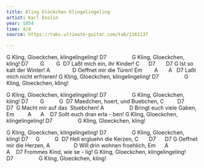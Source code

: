 ```yaml
---
title: Kling Glöckchen Klingelingeling
artist: Karl Enslin 
year: 1854
time: 4/4
source: https://tabs.ultimate-guitar.com/tab/1161137

---
```



G
Kling, Gloeckchen, klingelingeling!
D7                 G
Kling, Gloeckchen, kling!
D7        G        G  D7
Laßt mich ein, ihr Kinder!
C      D7       D7 G
Ist so kalt der Winter!
A               D
Oeffnet mir die Türen!
Em        A       A   D7
Laßt mich nicht erfrieren! 
G
Kling, Gloeckchen, klingelingeling!
D7                 G
Kling, Gloeckchen, kling!  

G
Kling, Gloeckchen, klingelingeling!
D7                 G
Kling, Gloeckchen, kling!
D7        G          G  D7
Maedchen, hoert, und Buebchen,
C         D7       D7  G
Macht mir auf das  Stuebchen!
A                 D
Bringt euch viele Gaben,
Em         A      A    D7
Sollt euch dran erla - ben!
G
Kling, Gloeckchen, klingelingeling!
D7                 G
Kling, Gloeckchen, kling!  

G
Kling, Gloeckchen, klingelingeling!
D7                 G
Kling, Gloeckchen, kling!
D7     G          G  D7
Hell ergluehn die Kerzen,
C       D7      D7 G
Oeffnet mir die Herzen,
A                D
Will drin wohnen froehlich,
Em      A         A    D7
Frommes Kind, wie se - lig!
G
Kling, Gloeckchen, klingelingeling!
D7                 G
Kling, Gloeckchen, kling!